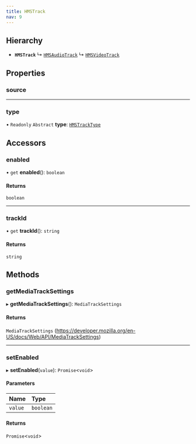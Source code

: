 ```yaml
---
title: HMSTrack
nav: 9
---
```


## Hierarchy

- **`HMSTrack`**
  ↳ [`HMSAudioTrack`](/js-docs/classes/hmsaudiotrack)
  ↳ [`HMSVideoTrack`](/js-docs/classes/hmsvideotrack)

## Properties

### source

---

### type

• `Readonly` `Abstract` **type**: [`HMSTrackType`](/js-docs/enums/hmstracktype)

## Accessors

### enabled

• `get` **enabled**(): `boolean`

#### Returns

`boolean`

---

### trackId

• `get` **trackId**(): `string`

#### Returns

`string`

## Methods

### getMediaTrackSettings

▸ **getMediaTrackSettings**(): `MediaTrackSettings`

#### Returns

`MediaTrackSettings`
(https://developer.mozilla.org/en-US/docs/Web/API/MediaTrackSettings)

---

### setEnabled

▸ **setEnabled**(`value`): `Promise`<`void`\>

#### Parameters

| Name    | Type      |
| :------ | :-------- |
| `value` | `boolean` |

#### Returns

`Promise`<`void`\>
